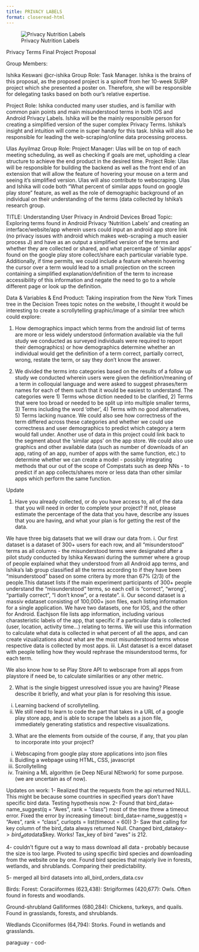```yaml
---
title: PRIVACY LABELS
format: closeread-html
---
```


:::{.cr-section}

:::{#cr-ishika}
![Privacy Nutrition Labels](Data_tracking.png)
:::


Privacy Terms Final Project Proposal

Group Members:

Ishika Keswani @cr-ishika
Group Role: Task Manager. Ishika is the brains of this proposal, as the proposed project is a spinoff from her 10-week SURP project which she presented a poster on. Therefore, she will be responsible for delegating tasks based on both our’s relative expertise.

Project Role: Ishika conducted many user studies, and is familiar with common pain points and main misunderstood terms in both IOS and Android Privacy Labels. Ishika will be the mainly responsible person for creating a simplified version of the super complex Privacy Terms. Ishika’s insight and intuition will come in super handy for this task. Ishika will also be responsible for leading the web-scraping/online data processing process.


Ulas Ayyilmaz
Group Role: Project Manager: Ulas will be on top of each meeting scheduling, as well as checking if goals are met, upholding a clear structure to achieve the end product in the desired time.
Project Role: Ulas will be responsible for building the backend as well as the front end of an extension that will allow the feature of hovering your mouse on a term and seeing it’s simplified version. Ulas will also contribute to webscraping.
Ulas and Ishika will code both “What percent of similar apps found on google play store” feature, as well as the role of demographic background of an individual on their understanding of the terms (data collected by Ishika’s research group.

:::
TITLE: Understanding User Privacy in Android Devices
Broad Topic: Exploring terms found in Android Privacy ‘Nutrition Labels’ and creating an interface/website/app wherein users could input an android app store link (no privacy issues with android which makes web-scraping a much easier process J) and have as an output a simplified version of the terms and whether they are collected or shared, and what percentage of ‘similar apps’ found on the google play store collect/share each particular variable type. Additionally, if time permits, we could include a feature wherein hovering the cursor over a term would lead to a small projection on the screen containing a simplified explanation/definition of the term to increase accessibility of this information and negate the need to go to a whole different page or look up the definition.

Data & Variables & End Product: Taking inspiration from the New York Times tree in the Decision Trees topic notes on the website, I thought it would be interesting to create a scrollytelling graphic/image of a similar tree which could explore:

1. How demographics impact which terms from the android list of terms are more or
less widely understood (information available via the full study we conducted as surveyed individuals were required to report their demographics) or how demographics determine whether an individual would get the definition of a term correct, partially correct, wrong, restate the term, or say they don’t know the answer.

2. We divided the terms into categories based on the results of a follow up study we conducted wherein users were given the definition/meaning of a term in colloquial language and were asked to suggest phrases/term names for each of them such that it would be easiest to understand. The categories were 1) Terms whose diction needed to be clarified, 2) Terms that were too broad or needed to be split up into multiple smaller terms, 3) Terms including the word ‘other’, 4) Terms with no good alternatives, 5) Terms lacking nuance. We could also see how correctness of the term differed across these categories and whether we could use correctness and user demographics to predict which category a term would fall under.
Another use of data in this project could link back to the segment about the ‘similar apps’ on the app store. We could also use graphics and other available data (such as number of downloads of an app, rating of an app, number of apps with the same function, etc.) to determine whether we can create a model - possibly integrating methods that our out of the scope of Compstats such as deep NNs - to predict if an app collects/shares more or less data than other similar apps which perform the same function.

Update

1. Have you already collected, or do you have access to, all of the data that you will need in order to complete your project? If not, please estimate the percentage of the data that you have, describe any issues that you are having, and what your plan is for getting the rest of the data.

We have three big datasets that we will draw our data from.
i. Our first dataset is a dataset of 300+ users for each row, and all "misunderstood" terms as all columns - the misunderstood terms were designated after a pilot study conducted by Ishika Keswani during the summer where a group of people explained what they understood from all Android app terms, and Ishika's lab group classified all the terms according to if they have been "misunderstood" based on some critera by more than 67% (2/3) of the people.This dataset lists if the main experiment participants of 300+ people understand the "misunderstood" terms, so each cell is "correct", "wrong", "partially correct", "I don't know", or a restate". 
ii. Our second dataset is a massiv edataset consisting of 100,000+ json files, each listing information for a single application. We have two datasets, one for IOS, and the other for Android. Eachjson file lists app information, including various charasteristic labels of the app, that specific if a particular data is collected (user, location, activity time...) relating to terms. We will use this information to calculate what data is collected in what percent of all the apps, and can create vizualizations about what are the most misunderstood terms whose respective data is collected by most apps.
iii. LAst dataset is a excel dataset with people telling how they would rephrase the misunderstood terms, for each term. 

We also know how to se Play Store API to webscrape from all apps from playstore if need be, to calculate similarities or any other metric. 


2. What is the single biggest unresolved issue you are having? Please describe it briefly, and what your plan is for resolving this issue.

i. Learning backend of scrollytelling. 
ii. We still need to learn to code the part that takes in a URL of a google play store app, and is able to scrape the labels as a json file, immediately generating statistics and respective visualizations. 

3. What are the elements from outside of the course, if any, that you plan to incorporate into your project?
i. Webscaping from google play store applications into json files
ii. Buidling a webpage using HTML, CSS, javascript
iii. Scrollytelling
iv. Training a ML algorithm (ie Deep NEural NEtwork) for some purpose. (we are uncertain as of now).



Updates on work:
1- Realized that the requests from the api returned NULL. This might be because some countries in specified years don't have specific bird data. Testing hypothesis now.
2- Found that 
bird_data<-name_suggest(q = "Aves", rank = "class") most of the time threw a timeout error. Fixed the error by increasing timeout:
  bird_data<-name_suggest(q = "Aves", rank = "class", curlopts = list(timeout = 60))
3- Saw that calling for key column of the bird_data always returned Null. Changed bird_data$key -> bird_data$data$key. Works! Tax_key of bird "aves" is 212.

4- couldn't figure out a way to mass download all data - probably because the size is too large. Pivoted to using specific bird species and downloading from the website one by one. 
Found bird species that majorly live in forests, wetlands, and shrublands. Comparing their predictability. 

5- merged all bird datasets into all_bird_orders_data.csv

Birds:
Forest:
Coraciiformes (623,438):
Strigiformes (420,677): Owls. Often found in forests and woodlands.

Ground-shrubland
Galliformes (680,284): Chickens, turkeys, and quails. Found in grasslands, forests, and shrublands.

Wedlands
Ciconiiformes (64,794): Storks. Found in wetlands and grasslands.

paraguay -
cod- 


